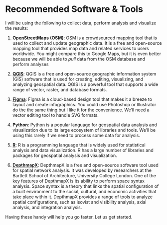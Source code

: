 # Recommended Software & Tools

I will be using the following to collect data, perform analysis and visualize the results:

1.  [**OpenStreetMaps**](https://openstreetmaps.org) **(OSM)**: OSM is a crowdsourced mapping tool that is used to collect and update geographic data. It is a free and open-source mapping tool that provides map data and related services to users worldwide. You might compare this to Google Maps, but it is even better because we will be able to *pull* data from the OSM database and perform analyses

2.  [**QGIS**](https://qgis.org/en/site/): QGIS is a free and open-source geographic information system (GIS) software that is used for creating, editing, visualizing, and analyzing geospatial data. QGIS is a powerful tool that supports a wide range of vector, raster, and database formats.

3.  [**Figma**](https://figma.com): Figma is a cloud-based design tool that makes it a breeze to layout and create infographics. You could use Photoshop or Illustrator do the the same thing but I like it for the convenience. We'll need a vector editing tool to handle SVG formats.

4.  **Python**: Python is a popular language for geospatial data analysis and visualization due to its large ecosystem of libraries and tools. We'll be using this rarely if we need to process some data for analysis.

5.  [**R**](https://posit.co/products/open-source/rstudio/): R is a programming language that is widely used for statistical analysis and data visualization. R has a large number of libraries and packages for geospatial analysis and visualization.

6.  [**DepthmapX**](https://archtech.gr/varoudis/depthmapX/): DepthmapX is a free and open-source software tool used for spatial network analysis. It was developed by researchers at the Bartlett School of Architecture, University College London. One of the key features of DepthmapX is its ability to perform space syntax analysis. Space syntax is a theory that links the spatial configuration of a built environment to the social, cultural, and economic activities that take place within it. DepthmapX provides a range of tools to analyze spatial configurations, such as isovist and visibility analysis, axial analysis, and integration analysis.

Having these handy will help you go faster. Let us get started.
